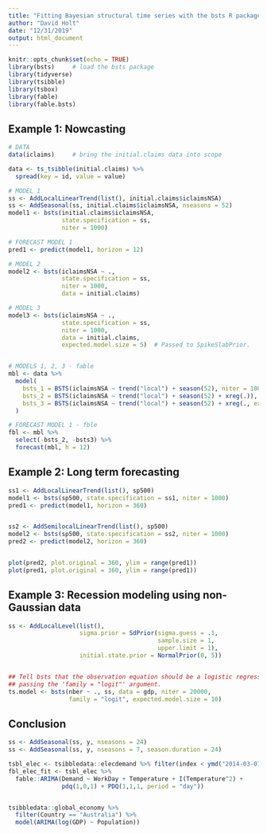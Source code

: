 ```yaml
---
title: "Fitting Bayesian structural time series with the bsts R package"
author: "David Holt"
date: "12/31/2019"
output: html_document
---
```


```r
knitr::opts_chunk$set(echo = TRUE)
library(bsts)     # load the bsts package
library(tidyverse)
library(tsibble)
library(tsbox)
library(fable)
library(fable.bsts)
```

## Example 1: Nowcasting

```r
# DATA
data(iclaims)     # bring the initial.claims data into scope

data <- ts_tsibble(initial.claims) %>% 
  spread(key = id, value = value)

# MODEL 1
ss <- AddLocalLinearTrend(list(), initial.claims$iclaimsNSA)
ss <- AddSeasonal(ss, initial.claims$iclaimsNSA, nseasons = 52)
model1 <- bsts(initial.claims$iclaimsNSA,
               state.specification = ss,
               niter = 1000)

# FORECAST MODEL 1
pred1 <- predict(model1, horizon = 12)

# MODEL 2
model2 <- bsts(iclaimsNSA ~ .,
               state.specification = ss,
               niter = 1000,
               data = initial.claims)

# MODEL 3
model3 <- bsts(iclaimsNSA ~ .,
               state.specification = ss,
               niter = 1000,
               data = initial.claims,
               expected.model.size = 5)  # Passed to SpikeSlabPrior.


# MODELS 1, 2, 3 - fable
mbl <- data %>%
  model(
    bsts_1 = BSTS(iclaimsNSA ~ trend("local") + season(52), niter = 1000),
    bsts_2 = BSTS(iclaimsNSA ~ trend("local") + season(52) + xreg(.)),
    bsts_3 = BSTS(iclaimsNSA ~ trend("local") + season(52) + xreg(., expected_size = 5))
  )

# FORECAST MODEL 1 - fble
fbl <- mbl %>%
  select(-bsts_2, -bsts3) %>%
  forecast(mbl, h = 12)

```

## Example 2: Long term forecasting

```r
ss1 <- AddLocalLinearTrend(list(), sp500)
model1 <- bsts(sp500, state.specification = ss1, niter = 1000)
pred1 <- predict(model1, horizon = 360)


ss2 <- AddSemilocalLinearTrend(list(), sp500)
model2 <- bsts(sp500, state.specification = ss2, niter = 1000)
pred2 <- predict(model2, horizon = 360)


plot(pred2, plot.original = 360, ylim = range(pred1))
plot(pred1, plot.original = 360, ylim = range(pred1))


```


## Example 3: Recession modeling using non-Gaussian data

```r
ss <- AddLocalLevel(list(),
                    sigma.prior = SdPrior(sigma.guess = .1,
                                          sample.size = 1,
                                          upper.limit = 1),
                    initial.state.prior = NormalPrior(0, 5))


## Tell bsts that the observation equation should be a logistic regression by
## passing the 'family = "logit"' argument.
ts.model <- bsts(nber ~ ., ss, data = gdp, niter = 20000,
                 family = "logit", expected.model.size = 10)
```

## Conclusion

```r
ss <- AddSeasonal(ss, y, nseasons = 24)
ss <- AddSeasonal(ss, y, nseasons = 7, season.duration = 24)
```


```r
tsbl_elec <- tsibbledata::elecdemand %>% filter(index < ymd("2014-03-01"))
fbl_elec_fit <- tsbl_elec %>%
  fable::ARIMA(Demand ~ WorkDay + Temperature + I(Temperature^2) +
               pdq(1,0,1) + PDQ(1,1,1, period = "day"))


tsibbledata::global_economy %>%
  filter(Country == "Australia") %>%
  model(ARIMA(log(GDP) ~ Population))
```
